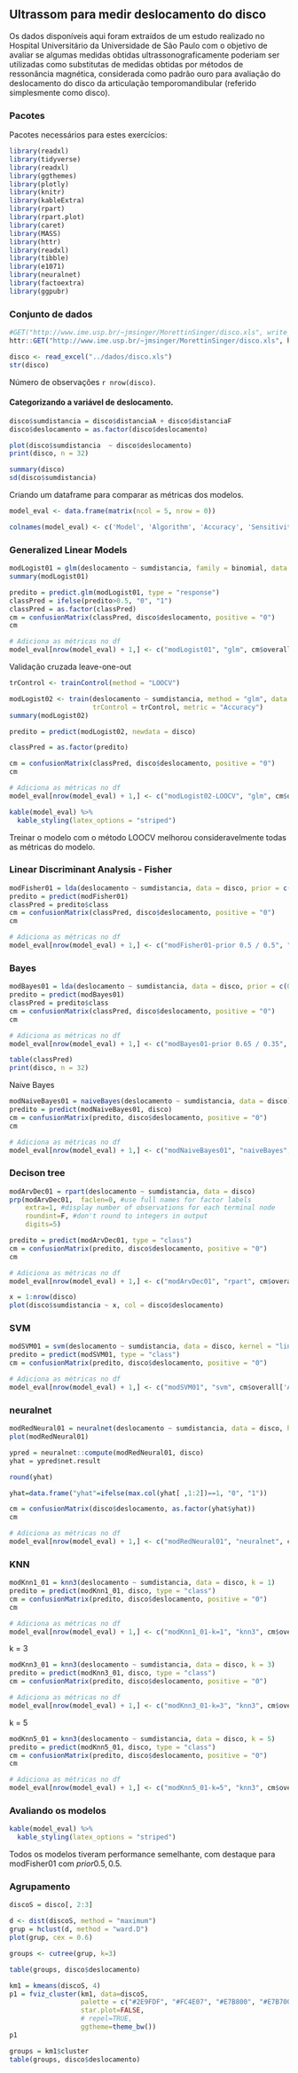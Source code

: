 ## Ultrassom para medir deslocamento do disco

Os dados disponíveis aqui foram extraídos de um estudo realizado no Hospital Universitário da Universidade de São Paulo com o objetivo de avaliar se algumas medidas obtidas ultrassonograficamente poderiam ser utilizadas como substitutas de medidas obtidas por métodos de ressonância magnética, considerada como padrão ouro para avaliação do deslocamento do disco da articulação temporomandibular (referido simplesmente como disco).

### Pacotes

Pacotes necessários para estes exercícios:

```{r warning=FALSE}
library(readxl)
library(tidyverse)
library(readxl)
library(ggthemes)
library(plotly)
library(knitr)
library(kableExtra)
library(rpart)
library(rpart.plot)
library(caret)
library(MASS)
library(httr)
library(readxl)
library(tibble)
library(e1071)
library(neuralnet)
library(factoextra)
library(ggpubr)
```

### Conjunto de dados

```{r}
#GET("http://www.ime.usp.br/~jmsinger/MorettinSinger/disco.xls", write_disk(tf <- tempfile(fileext = ".xls")))
httr::GET("http://www.ime.usp.br/~jmsinger/MorettinSinger/disco.xls", httr::write_disk("../dados/disco.xls", overwrite = TRUE))

disco <- read_excel("../dados/disco.xls")
str(disco)
```

Número de observações `r nrow(disco)`.

#### Categorizando a variável de deslocamento.

```{r}
disco$sumdistancia = disco$distanciaA + disco$distanciaF
disco$deslocamento = as.factor(disco$deslocamento)
```

```{r}
plot(disco$sumdistancia  ~ disco$deslocamento)
print(disco, n = 32)
```

```{r}
summary(disco)
sd(disco$sumdistancia)
```

Criando um dataframe para comparar as métricas dos modelos.

```{r}
model_eval <- data.frame(matrix(ncol = 5, nrow = 0))

colnames(model_eval) <- c('Model', 'Algorithm', 'Accuracy', 'Sensitivity', 'Specificity')
```


### Generalized Linear Models

```{r}
modLogist01 = glm(deslocamento ~ sumdistancia, family = binomial, data = disco)
summary(modLogist01)
```

```{r}
predito = predict.glm(modLogist01, type = "response")
classPred = ifelse(predito>0.5, "0", "1")
classPred = as.factor(classPred)
cm = confusionMatrix(classPred, disco$deslocamento, positive = "0")
cm

# Adiciona as métricas no df
model_eval[nrow(model_eval) + 1,] <- c("modLogist01", "glm", cm$overall['Accuracy'], cm$byClass['Sensitivity'], cm$byClass['Specificity'])
```

Validação cruzada leave-one-out


```{r}

trControl <- trainControl(method = "LOOCV")

modLogist02 <- train(deslocamento ~ sumdistancia, method = "glm", data = disco, family = binomial,
                     trControl = trControl, metric = "Accuracy")
summary(modLogist02)

predito = predict(modLogist02, newdata = disco)

classPred = as.factor(predito)

cm = confusionMatrix(classPred, disco$deslocamento, positive = "0")
cm

# Adiciona as métricas no df
model_eval[nrow(model_eval) + 1,] <- c("modLogist02-LOOCV", "glm", cm$overall['Accuracy'], cm$byClass['Sensitivity'], cm$byClass['Specificity'])
```

```{r}
kable(model_eval) %>%
  kable_styling(latex_options = "striped")
```


Treinar o modelo com o método LOOCV melhorou consideravelmente todas as métricas do modelo.

### Linear Discriminant Analysis - Fisher

```{r}
modFisher01 = lda(deslocamento ~ sumdistancia, data = disco, prior = c(0.5, 0.5))
predito = predict(modFisher01)
classPred = predito$class
cm = confusionMatrix(classPred, disco$deslocamento, positive = "0")
cm

# Adiciona as métricas no df
model_eval[nrow(model_eval) + 1,] <- c("modFisher01-prior 0.5 / 0.5", "lda", cm$overall['Accuracy'], cm$byClass['Sensitivity'], cm$byClass['Specificity'])
```

### Bayes

```{r}
modBayes01 = lda(deslocamento ~ sumdistancia, data = disco, prior = c(0.65, 0.35))
predito = predict(modBayes01)
classPred = predito$class
cm = confusionMatrix(classPred, disco$deslocamento, positive = "0")
cm

# Adiciona as métricas no df
model_eval[nrow(model_eval) + 1,] <- c("modBayes01-prior 0.65 / 0.35", "lda", cm$overall['Accuracy'], cm$byClass['Sensitivity'], cm$byClass['Specificity'])
```

```{r}
table(classPred)
print(disco, n = 32)
```

Naive Bayes

```{r}
modNaiveBayes01 = naiveBayes(deslocamento ~ sumdistancia, data = disco)
predito = predict(modNaiveBayes01, disco)
cm = confusionMatrix(predito, disco$deslocamento, positive = "0")
cm

# Adiciona as métricas no df
model_eval[nrow(model_eval) + 1,] <- c("modNaiveBayes01", "naiveBayes", cm$overall['Accuracy'], cm$byClass['Sensitivity'], cm$byClass['Specificity'])
```

### Decison tree

```{r}
modArvDec01 = rpart(deslocamento ~ sumdistancia, data = disco) 
prp(modArvDec01,  faclen=0, #use full names for factor labels
    extra=1, #display number of observations for each terminal node
    roundint=F, #don't round to integers in output
    digits=5)

predito = predict(modArvDec01, type = "class")
cm = confusionMatrix(predito, disco$deslocamento, positive = "0")
cm

# Adiciona as métricas no df
model_eval[nrow(model_eval) + 1,] <- c("modArvDec01", "rpart", cm$overall['Accuracy'], cm$byClass['Sensitivity'], cm$byClass['Specificity'])
```

```{r}
x = 1:nrow(disco)
plot(disco$sumdistancia ~ x, col = disco$deslocamento)
```

### SVM

```{r}
modSVM01 = svm(deslocamento ~ sumdistancia, data = disco, kernel = "linear")
predito = predict(modSVM01, type = "class")
cm = confusionMatrix(predito, disco$deslocamento, positive = "0")

# Adiciona as métricas no df
model_eval[nrow(model_eval) + 1,] <- c("modSVM01", "svm", cm$overall['Accuracy'], cm$byClass['Sensitivity'], cm$byClass['Specificity'])
```

### neuralnet

```{r}
modRedNeural01 = neuralnet(deslocamento ~ sumdistancia, data = disco, hidden = c(2,4,3))
plot(modRedNeural01)

ypred = neuralnet::compute(modRedNeural01, disco)
yhat = ypred$net.result

round(yhat)

yhat=data.frame("yhat"=ifelse(max.col(yhat[ ,1:2])==1, "0", "1"))

cm = confusionMatrix(disco$deslocamento, as.factor(yhat$yhat))
cm

# Adiciona as métricas no df
model_eval[nrow(model_eval) + 1,] <- c("modRedNeural01", "neuralnet", cm$overall['Accuracy'], cm$byClass['Sensitivity'], cm$byClass['Specificity'])
```

### KNN

```{r}
modKnn1_01 = knn3(deslocamento ~ sumdistancia, data = disco, k = 1)
predito = predict(modKnn1_01, disco, type = "class")
cm = confusionMatrix(predito, disco$deslocamento, positive = "0")
cm

# Adiciona as métricas no df
model_eval[nrow(model_eval) + 1,] <- c("modKnn1_01-k=1", "knn3", cm$overall['Accuracy'], cm$byClass['Sensitivity'], cm$byClass['Specificity'])
```

k = 3

```{r}
modKnn3_01 = knn3(deslocamento ~ sumdistancia, data = disco, k = 3)
predito = predict(modKnn3_01, disco, type = "class")
cm = confusionMatrix(predito, disco$deslocamento, positive = "0")

# Adiciona as métricas no df
model_eval[nrow(model_eval) + 1,] <- c("modKnn3_01-k=3", "knn3", cm$overall['Accuracy'], cm$byClass['Sensitivity'], cm$byClass['Specificity'])
```

k = 5

```{r}
modKnn5_01 = knn3(deslocamento ~ sumdistancia, data = disco, k = 5)
predito = predict(modKnn5_01, disco, type = "class")
cm = confusionMatrix(predito, disco$deslocamento, positive = "0")
cm

# Adiciona as métricas no df
model_eval[nrow(model_eval) + 1,] <- c("modKnn5_01-k=5", "knn3", cm$overall['Accuracy'], cm$byClass['Sensitivity'], cm$byClass['Specificity'])
```
### Avaliando os modelos

```{r echo=FALSE}
kable(model_eval) %>%
  kable_styling(latex_options = "striped")
```

Todos os modelos tiveram performance semelhante, com destaque para modFisher01 com $prior 0.5, 0.5$.

### Agrupamento

```{r}
discoS = disco[, 2:3]

d <- dist(discoS, method = "maximum")
grup = hclust(d, method = "ward.D")
plot(grup, cex = 0.6)

groups <- cutree(grup, k=3)
```

```{r}
table(groups, disco$deslocamento)
```


```{r}
km1 = kmeans(discoS, 4)
p1 = fviz_cluster(km1, data=discoS,
                  palette = c("#2E9FDF", "#FC4E07", "#E7B800", "#E7B700"),
                  star.plot=FALSE,
                  # repel=TRUE,
                  ggtheme=theme_bw())
p1
```

```{r}
groups = km1$cluster
table(groups, disco$deslocamento)
```
